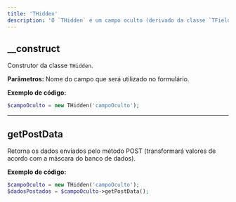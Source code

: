 ---
title: 'THidden'
description: 'O `THidden` é um campo oculto (derivado da classe `TField`), ou seja, é um campo que não é visível para o usuário, mas cujo valor pode ser enviado em um formulário.'
---

## __construct
Construtor da classe `THidden`.

**Parâmetros:**
<ResponseField name="$name" type="mixed" required >Nome do campo que será utilizado no formulário.</ResponseField>

**Exemplo de código:**
```php
$campoOculto = new THidden('campoOculto');
```

<hr/>

## getPostData
Retorna os dados enviados pelo método POST (transformará valores de acordo com a máscara do banco de dados).

**Exemplo de código:**
```php
$campoOculto = new THidden('campoOculto');
$dadosPostados = $campoOculto->getPostData();
```